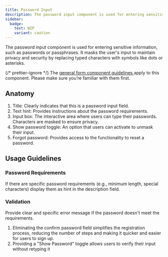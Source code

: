 ```yaml
---
title: Password Input
description: The password input component is used for entering sensitive information, such as passwords or passphrases.
sidebar:
  badge:
    text: WIP
    variant: caution
---
```








The password input component is used for entering sensitive information, such as passwords or passphrases. It masks the user's input to maintain privacy and security by replacing typed characters with symbols like dots or asterisks.

<Aside>
	{/* prettier-ignore */}
	The <a
		href={
			props.brand == 'core'
				? '/components/form'
				: `/${props.brand}/components/form`
		}>
		general form component guidelines
	</a> apply to this component. Please make sure you’re familiar with them first.
</Aside>

## Anatomy

<TextInputAnatomy />

1. Title: Clearly indicates that this is a password input field.
2. Text hint: Provides instructions about the password requirements.
3. Input box: The interactive area where users can type their passwords. Characters are masked to ensure privacy.
4. Show password toggle: An option that users can activate to unmask their input.
5. Forgot password: Provides access to the functionality to reset a password.

## Usage Guidelines

### Password Requirements

If there are specific password requirements (e.g., minimum length, special characters) display them as hint in the description field.

<PasswordExample brand={props.brand} />

### Validation

Provide clear and specific error message if the password doesn't meet the requirements.

<PasswordValidation brand={props.brand} />

<Tip>
	<ol>
		<li>
			Eliminating the confirm password field simplifies the registration
			process, reducing the number of steps and making it quicker and easier for
			users to sign up.
		</li>
		<li>
			Providing a "Show Password" toggle allows users to verify their input
			without retyping it
		</li>
	</ol>
</Tip>

